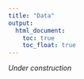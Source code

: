 ```yaml
---
title: "Data"
output:
  html_document:
    toc: true
    toc_float: true
---
```


_Under construction_


